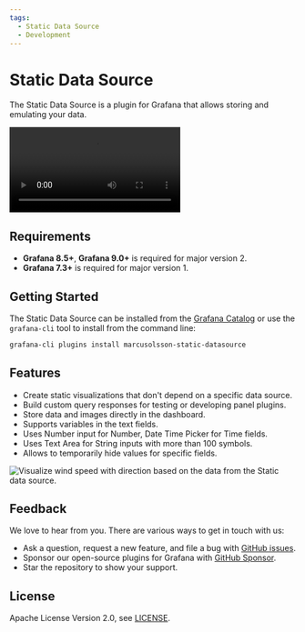 ```yaml
---
tags:
  - Static Data Source
  - Development
---
```



# Static Data Source

The Static Data Source is a plugin for Grafana that allows storing and emulating your data.

<Video
  src="https://www.youtube.com/embed/QOV8ECOUjWs"
  title="Tutorial and examples how to mimic any data source."
/>

## Requirements

- **Grafana 8.5+**, **Grafana 9.0+** is required for major version 2.
- **Grafana 7.3+** is required for major version 1.

## Getting Started

The Static Data Source can be installed from the [Grafana Catalog](https://grafana.com/grafana/plugins/marcusolsson-static-datasource/) or use the `grafana-cli` tool to install from the command line:

```bash
grafana-cli plugins install marcusolsson-static-datasource
```

## Features

- Create static visualizations that don't depend on a specific data source.
- Build custom query responses for testing or developing panel plugins.
- Store data and images directly in the dashboard.
- Supports variables in the text fields.
- Uses Number input for Number, Date Time Picker for Time fields.
- Uses Text Area for String inputs with more than 100 symbols.
- Allows to temporarily hide values for specific fields.

<Image
  title="Visualize wind speed with direction based on the data from the Static data source."
  src="https://github.com/volkovlabs/volkovlabs-static-datasource/raw/main/src/img/dark.png"
/>

## Feedback

We love to hear from you. There are various ways to get in touch with us:

- Ask a question, request a new feature, and file a bug with [GitHub issues](https://github.com/volkovlabs/volkovlabs-static-datasource/issues/new/choose).
- Sponsor our open-source plugins for Grafana with [GitHub Sponsor](https://github.com/sponsors/VolkovLabs).
- Star the repository to show your support.

## License

Apache License Version 2.0, see [LICENSE](https://github.com/volkovlabs/volkovlabs-static-datasource/blob/main/LICENSE).
